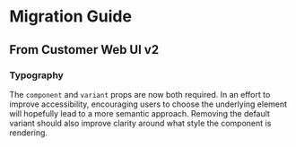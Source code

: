 
<Meta title="Web UI / Guides / Migrating from CWUI v2" />

# Migration Guide

## From Customer Web UI v2

### Typography

The `component` and `variant` props are now both required. In an effort to
improve accessibility, encouraging users to choose the underlying element will
hopefully lead to a more semantic approach. Removing the default variant should
also improve clarity around what style the component is rendering.
